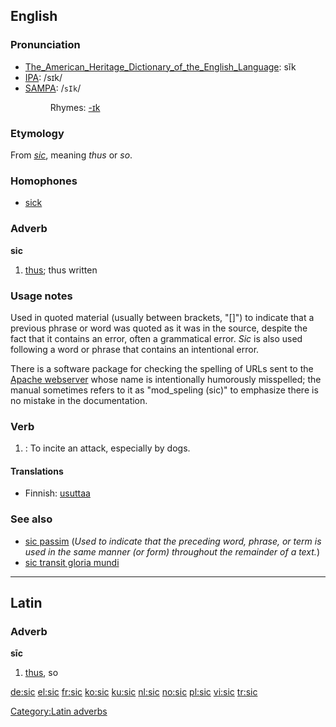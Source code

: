 ==English==

===Pronunciation===
*[[w:AHD|The_American_Heritage_Dictionary_of_the_English_Language]]: sĭk
*[[w:IPA|IPA]]: /sɪk/
*[[w:SAMPA|SAMPA]]: /<tt>sIk</tt>/
*:Rhymes: [[Rhymes:English:-ɪk|-ɪk]]

===Etymology===
From {{L.}} ''[[sic]]'', meaning ''thus'' or ''so''.

===Homophones===
*[[sick]]

===Adverb===
'''sic'''

# [[thus]]; thus written

===Usage notes===
Used in quoted material (usually between brackets, "[]") to indicate that a previous phrase or word was quoted as it was in the source, despite the fact that it contains an error, often a grammatical error. ''Sic'' is also used following a word or phrase that contains an intentional error.

There is a software package for checking the spelling of URLs sent to the [[w:Apache webserver|Apache webserver]] whose name is intentionally humorously misspelled; the manual sometimes refers to it as "mod_speling (sic)" to emphasize there is no mistake in the documentation.

===Verb===
{{en-verb|sic|c|ing}}

# {{transitive}}: To incite an attack, especially by dogs.

====Translations====
*Finnish: [[usuttaa]]

===See also===

* [[sic passim]] (''Used to indicate that the preceding word, phrase, or term is used in the same manner (or form) throughout the remainder of a text.'')
* [[sic transit gloria mundi]]

----

==Latin==

===Adverb===
'''sīc'''

# [[thus]], so

[[Category:Latin adverbs]]

[[de:sic]]
[[el:sic]]
[[fr:sic]]
[[ko:sic]]
[[ku:sic]]
[[nl:sic]]
[[no:sic]]
[[pl:sic]]
[[vi:sic]]
[[tr:sic]]
